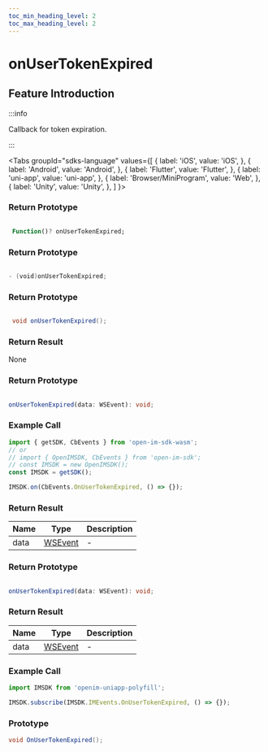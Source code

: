 ```yaml
---
toc_min_heading_level: 2
toc_max_heading_level: 2
---
```


# onUserTokenExpired

## Feature Introduction

:::info

Callback for token expiration.

:::

<Tabs
groupId="sdks-language"
values={[
{ label: 'iOS', value: 'iOS', },
{ label: 'Android', value: 'Android', },
{ label: 'Flutter', value: 'Flutter', },
{ label: 'uni-app', value: 'uni-app', },
{ label: 'Browser/MiniProgram', value: 'Web', },
{ label: 'Unity', value: 'Unity', },
]
}>

<TabItem value="Flutter">

### Return Prototype

```dart showLineNumbers

 Function()? onUserTokenExpired;

```

</TabItem>

<TabItem value="iOS">

### Return Prototype

```swift showLineNumbers

- (void)onUserTokenExpired;

```

</TabItem>

<TabItem value="Android">

### Return Prototype

```java showLineNumbers

 void onUserTokenExpired();

```
### Return Result
None

</TabItem>

<TabItem value="Web">

### Return Prototype

```ts showLineNumbers

onUserTokenExpired(data: WSEvent): void;

```

### Example Call

```js showLineNumbers
import { getSDK, CbEvents } from 'open-im-sdk-wasm';
// or
// import { OpenIMSDK, CbEvents } from 'open-im-sdk';
// const IMSDK = new OpenIMSDK();
const IMSDK = getSDK();

IMSDK.on(CbEvents.OnUserTokenExpired, () => {});
```

### Return Result

| Name | Type                                    | Description |
| ---- | --------------------------------------- | ----------- |
| data | [WSEvent](/class/response.mdx) | -          |

</TabItem>

<TabItem value="uni-app">

### Return Prototype

```ts showLineNumbers

onUserTokenExpired(data: WSEvent): void;

```

### Return Result

| Name | Type                                    | Description |
| ---- | --------------------------------------- | ----------- |
| data | [WSEvent](/class/response.mdx) | -          |

### Example Call

```js showLineNumbers
import IMSDK from 'openim-uniapp-polyfill';

IMSDK.subscribe(IMSDK.IMEvents.OnUserTokenExpired, () => {});
```

</TabItem>

<TabItem value="Unity">

### Prototype

```C# showLineNumbers
void OnUserTokenExpired();
```

</TabItem>

</Tabs>